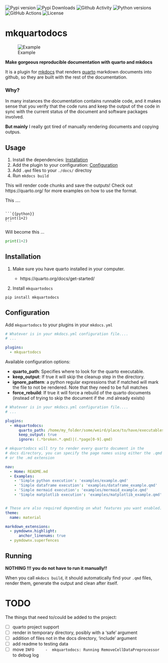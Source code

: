 
![Pypi version](https://img.shields.io/pypi/v/mkquartodocs?style=flat-square)
![Pypi Downloads](https://img.shields.io/pypi/dm/mkquartodocs?style=flat-square)
![Github Activity](https://img.shields.io/github/last-commit/jspaezp/mkquartodocs?style=flat-square)
![Python versions](https://img.shields.io/pypi/pyversions/mkquartodocs?style=flat-square)
![GitHub Actions](https://img.shields.io/github/workflow/status/jspaezp/mkquartodocs/CI%20Testing/release?style=flat-square)
![License](https://img.shields.io/pypi/l/mkquartodocs?style=flat-square)

# mkquartodocs

![Example](readme_assets/gif.gif "Example")

**Make gorgeous reproducible documentation with quarto and mkdocs**

It is a plugin for [mkdocs](https://www.mkdocs.org/) that renders [quarto](https://quarto.org) markdown documents into
github, so they are built with the rest of the documentation.

### Why?

In many instances the documentation contains runnable code, and it makes sense that you verify that the code runs and
keep the output of the code in sync with the current status of the document and software packages involved.

**But mainly** I really got tired of manually rendering documents and copying outpus.

## Usage

1. Install the dependencies: [Installation](#installation)
1. Add the plugin to your configuration: [Configuration](#configuration)
1. Add `.qmd` files to your `./docs/` directoy
1. Run `mkdocs build`

This will render code chunks and save the outputs! Check out https://quarto.org/ for more examples on how to use the
format.

This ....

````

```{{python}}
print(1+2)
```

````

Will become this ...

```python
print(1+2)
```

## Installation

1. Make sure you have quarto installed in your computer.

   - https://quarto.org/docs/get-started/

1. Install `mkquartodocs`

```shell
pip install mkquartodocs
```

## Configuration

Add `mkquartodocs` to your plugins in your `mkdocs.yml`

```yaml
# Whatever is in your mkdocs.yml configuration file....
# ...

plugins:
  - mkquartodocs

```

Available configuration options:

- **quarto_path**: Specifies where to look for the quarto executable.
- **keep_output**: If true it will skip the cleanup step in the directory.
- **ignore_pattern**: a python regular expressions that if matched will mark the file to not be rendered. Note that they need to
  be full matches
- **force_rebuild**: If true it will force a rebuild of the quarto documents
  (instead of trying to skip the document if the .md already exists)

```yaml
# Whatever is in your mkdocs.yml configuration file....
# ...

plugins:
  - mkquartodocs:
      quarto_path: /home/my_folder/some/weird/place/to/have/executables/quarto
      keep_output: true
      ignore: (.*broken.*.qmd)|(.*page[0-9].qmd)

# mkquartodocs will try to render every quarto document in the
# docs directory, you can specify the page names using either the .qmd
# or the .md extension

nav:
  - Home: README.md
  - Examples:
    - 'Simple python execution': 'examples/example.qmd'
    - 'Simple dataframe execution': 'examples/dataframe_example.qmd'
    - 'Simple mermaid execution': 'examples/mermaid_example.qmd'
    - 'Simple matplotlib execution': 'examples/matplotlib_example.qmd'


# These are also required depending on what features you want enabled.
theme:
  name: material

markdown_extensions:
  - pymdownx.highlight:
      anchor_linenums: true
  - pymdownx.superfences

```

## Running

**NOTHING !!! you do not have to run it manually!!**

When you call `mkdocs build`, it should automatically find your `.qmd` files, render them, generate the output and clean
after itself.

# TODO

The things that need to/could be added to the project:

- [ ] quarto project support
- [ ] render in temporary directory, posibly with a 'safe' argument
- [ ] addition of files not in the docs directory, 'include' argument
- [ ] add readme to testing data
- [ ] move `INFO     -  mkquartodocs: Running RemoveCellDataPreprocessor` to debug log
